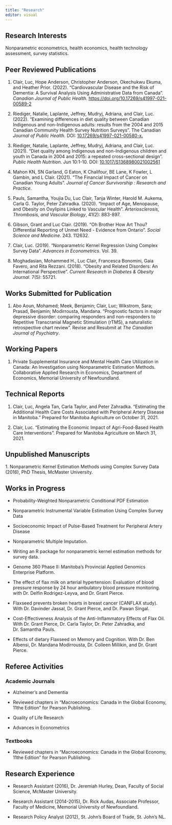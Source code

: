 ```yaml
---
title: "Research"
editor: visual
---
```


## Research Interests

Nonparametric econometrics, health economics, health technology assessment, survey statistics.

## Peer Reviewed Publications

1.  Clair, Luc, Hope Anderson, Christopher Anderson, Okechukwu Ekuma, and Heather Prior. (2022). "Cardiovascular Disease and the Risk of Dementia: A Survival Analysis Using Administrative Data from Canada". *Canadian Journal of Public Health*. [https://doi.org/10.17269/s41997-021-00589-2](https://link.springer.com/article/10.17269/s41997-021-00589-2)

2.  Riediger, Natalie, Laplante, Jeffrey, Mudryj, Adriana, and Clair, Luc. (2022). "Examining differences in diet quality between Canadian Indigenous and non-Indigenous adults: results from the 2004 and 2015 Canadian Community Health Survey Nutrition Surveys". The Canadian *Journal of Public Health*. DOI: [10.17269/s41997-021-00580-x.](https://link.springer.com/article/10.17269%2Fs41997-021-00580-x)

3.  Riediger, Natalie, Laplante, Jeffrey, Mudryj, Adriana, and Clair, Luc. (2021). "Diet quality among Indigenous and non-Indigenous children and youth in Canada in 2004 and 2015: a repeated cross-sectional design". *Public Health Nutrition*. Jun 10:1-10. DOI: [10.1017/S1368980021002561](https://www.cambridge.org/core/journals/public-health-nutrition/article/diet-quality-among-indigenous-and-nonindigenous-children-and-youth-in-canada-in-2004-and-2015-a-repeated-crosssectional-design/723ECCB88D8E26FB50B13E0FAFE3C036)

4.  Mahon KN, SN Garland, G Eaton, K Chalifour, BE Lane, K Fowler, L Gambin, and L Clair. (2021). "The Financial Impact of Cancer on Canadian Young Adults". *Journal of Cancer Survivorship : Research and Practice*.

5.  Pauls, Samantha, Youjia Du, Luc Clair, Tanja Winter, Harold M. Aukema, Carla G. Taylor, Peter Zahradka. (2020). "Impact of Age, Menopause, and Obesity on Oxylipins Linked to Vascular Health". *Arteriosclerosis, Thrombosis, and Vascular Biology*, 41(2): 883-897.

6.  Gibson, Grant and Luc Clair. (2019). "Oh Brother How Art Thou? Differential Reporting of Unmet Need - Evidence from Ontario". *Social Science and Medicine*. 243. 112632.

7.  Clair, Luc. (2019). "Nonparametric Kernel Regression Using Complex Survey Data". *Advances in Econometrics*. Vol. 39.

8.  Moghadasian, Mohammed H., Luc Clair, Francesca Bonomini, Gaia Favero, and Rita Rezzani. (2018). "Obesity and Related Disorders: An International Perspective". *Current Research in Diabetes & Obesity Journal*. 7(5): 55721.

## Works Submitted for Publication

1.  Abo Aoun, Mohamed; Meek, Benjamin; Clair, Luc; Wikstrom, Sara; Prasad, Benjamin; Modirrousta, Mandana. "Prognostic factors in major depressive disorder: comparing responders and non-responders to Repetitive Transcranial Magnetic Stimulation (rTMS), a naturalistic retrospective chart review". Revise and Resubmit at *The Canadian Journal of Psychiatry*.

## Working Papers

1.  Private Supplemental Insurance and Mental Health Care Utilization in Canada: An Investigation using Nonparametric Estimation Methods. Collaborative Applied Research in Economics, Department of Economics, Memorial University of Newfoundland.

## Technical Reports

1.  Clair, Luc, Angela Tan, Carla Taylor, and Peter Zahradka. "Estimating the Additional Health Care Costs Associated with Peripheral Artery Disease in Manitoba." Prepared for Manitoba Agriculture on October 31, 2021.

2.  Clair, Luc. "Estimating the Economic Impact of Agri-Food-Based Health Care Interventions". Prepared for Manitoba Agriculture on March 31, 2021.

## Unpublished Manuscripts

1\. Nonparametric Kernel Estimation Methods using Complex Survey Data (2016), PhD Thesis, McMaster University.

## Works in Progress

-   Probability-Weighted Nonparametric Conditional PDF Estimation

-   Nonparametric Instrumental Variable Estimation Using Complex Survey Data

-   Socioeconomic Impact of Pulse-Based Treatment for Peripheral Artery Disease

-   Nonparametric Multiple Imputation.

-   Writing an R package for nonparametric kernel estimation methods for survey data.

-   Genome 360 Phase II: Manitoba's Provincial Applied Genomics Enterprise Platform.

-   The effect of flax milk on arterial hypertension: Evaluation of blood pressure response by 24 hour ambulatory blood pressure monitoring. with Dr. Delfin Rodrigez-Leyva, and Dr. Grant Pierce.

-   Flaxseed prevents broken hearts in breast cancer (CANFLAX study). With Dr. Davinder Jassal, Dr. Grant Pierce, and Dr. Pawan Singal.

-   Cost-Effectiveness Analysis of the Anti-Inflammatory Effects of Flax Oil. With Dr. Grant Pierce, Dr. Carla Taylor, Dr. Peter Zahradka, and Dr. Samantha Pauls.

-   Effects of dietary Flaxseed on Memory and Cognition. With Dr. Ben Albensi, Dr. Mandana Modirrousta, Dr. Colleen Millikin, and Dr. Grant Pierce.

## Referee Activities

### Academic Journals

-   Alzheimer's and Dementia

-   Reviewed chapters in "Macroeconomics: Canada in the Global Economy, 11the Edition" for Pearson Publishing.

-   Quality of Life Research

-   Advances in Econometrics

### Textbooks

-   Reviewed chapters in "Macroeconomics: Canada in the Global Economy, 11the Edition" for Pearson Publishing.

## Research Experience

-   Research Assistant (2016), Dr. Jeremiah Hurley, Dean, Faculty of Social Science, McMaster University.

-   Research Assistant (2014-2015), Dr. Rick Audas, Associate Professor, Faculty of Medicine, Memorial University of Newfoundland.

-   Research Policy Analyst (2012), St. John's Board of Trade, St. John's NL.
